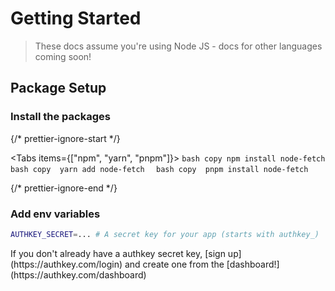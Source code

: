 
# Getting Started

> These docs assume you're using Node JS - docs for other languages coming
> soon!

## Package Setup

<Steps>

### Install the packages


{/* prettier-ignore-start */}

<Tabs items={["npm", "yarn", "pnpm"]}>
  <Tab>
    ```bash copy
    npm install node-fetch 
    ```
  </Tab>
  <Tab>
    ```bash copy 
    yarn add node-fetch 
    ```
  </Tab>
  <Tab>
    ```bash copy 
    pnpm install node-fetch 
    ```
  </Tab>
</Tabs>

{/* prettier-ignore-end */}

### Add env variables

```bash
AUTHKEY_SECRET=... # A secret key for your app (starts with authkey_)
```

<Callout type="warning">
  If you don't already have a authkey secret key, [sign up](https://authkey.com/login) and create one from
  the [dashboard!](https://authkey.com/dashboard)
</Callout>
</Steps>
